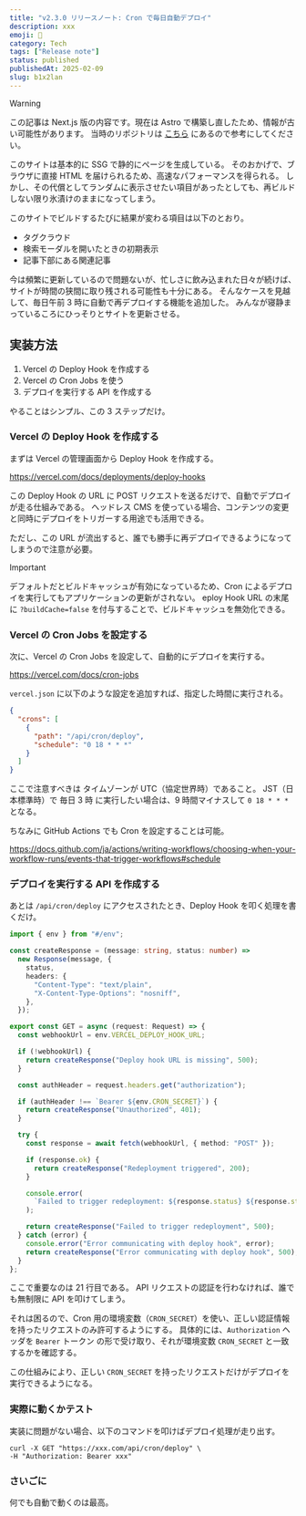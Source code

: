 ```yaml
---
title: "v2.3.0 リリースノート: Cron で毎日自動デプロイ"
description: xxx
emoji: 🚀
category: Tech
tags: ["Release note"]
status: published
publishedAt: 2025-02-09
slug: b1x2lan
---
```


> [!WARNING]
> この記事は Next.js 版の内容です。現在は Astro で構築し直したため、情報が古い可能性があります。
> 当時のリポジトリは [こちら](https://github.com/kkhys/me.v2) にあるので参考にしてください。

このサイトは基本的に SSG で静的にページを生成している。
そのおかげで、ブラウザに直接 HTML を届けられるため、高速なパフォーマンスを得られる。
しかし、その代償としてランダムに表示させたい項目があったとしても、再ビルドしない限り氷漬けのままになってしまう。

このサイトでビルドするたびに結果が変わる項目は以下のとおり。

- タグクラウド
- 検索モーダルを開いたときの初期表示
- 記事下部にある関連記事

今は頻繁に更新しているので問題ないが、忙しさに飲み込まれた日々が続けば、サイトが時間の狭間に取り残される可能性も十分にある。
そんなケースを見越して、毎日午前 3 時に自動で再デプロイする機能を追加した。
みんなが寝静まっているころにひっそりとサイトを更新させる。

## 実装方法

1. Vercel の Deploy Hook を作成する
2. Vercel の Cron Jobs を使う
3. デプロイを実行する API を作成する

やることはシンプル、この 3 ステップだけ。

### Vercel の Deploy Hook を作成する

まずは Vercel の管理画面から Deploy Hook を作成する。

https://vercel.com/docs/deployments/deploy-hooks

この Deploy Hook の URL に POST リクエストを送るだけで、自動でデプロイが走る仕組みである。
ヘッドレス CMS を使っている場合、コンテンツの変更と同時にデプロイをトリガーする用途でも活用できる。

ただし、この URL が流出すると、誰でも勝手に再デプロイできるようになってしまうので注意が必要。

> [!IMPORTANT]
> デフォルトだとビルドキャッシュが有効になっているため、Cron によるデプロイを実行してもアプリケーションの更新がされない。
> eploy Hook URL の末尾に `?buildCache=false` を付与することで、ビルドキャッシュを無効化できる。

### Vercel の Cron Jobs を設定する

次に、Vercel の Cron Jobs を設定して、自動的にデプロイを実行する。

https://vercel.com/docs/cron-jobs

`vercel.json` に以下のような設定を追加すれば、指定した時間に実行される。

```json title="vercel.json"
{
  "crons": [
    {
      "path": "/api/cron/deploy",
      "schedule": "0 18 * * *"
    }
  ]
}
```

ここで注意すべきは タイムゾーンが UTC（協定世界時）であること。
JST（日本標準時）で 毎日 3 時 に実行したい場合は、9 時間マイナスして `0 18 * * *` となる。

ちなみに GitHub Actions でも Cron を設定することは可能。

https://docs.github.com/ja/actions/writing-workflows/choosing-when-your-workflow-runs/events-that-trigger-workflows#schedule

### デプロイを実行する API を作成する

あとは `/api/cron/deploy` にアクセスされたとき、Deploy Hook を叩く処理を書くだけ。

```ts title="apps/web/src/app/api/cron/deploy/route.ts" showLineNumbers
import { env } from "#/env";

const createResponse = (message: string, status: number) =>
  new Response(message, {
    status,
    headers: {
      "Content-Type": "text/plain",
      "X-Content-Type-Options": "nosniff",
    },
  });

export const GET = async (request: Request) => {
  const webhookUrl = env.VERCEL_DEPLOY_HOOK_URL;

  if (!webhookUrl) {
    return createResponse("Deploy hook URL is missing", 500);
  }

  const authHeader = request.headers.get("authorization");

  if (authHeader !== `Bearer ${env.CRON_SECRET}`) {
    return createResponse("Unauthorized", 401);
  }

  try {
    const response = await fetch(webhookUrl, { method: "POST" });

    if (response.ok) {
      return createResponse("Redeployment triggered", 200);
    }

    console.error(
      `Failed to trigger redeployment: ${response.status} ${response.statusText}`,
    );

    return createResponse("Failed to trigger redeployment", 500);
  } catch (error) {
    console.error("Error communicating with deploy hook", error);
    return createResponse("Error communicating with deploy hook", 500);
  }
};
```

ここで重要なのは 21 行目である。
API リクエストの認証を行わなければ、誰でも無制限に API を叩けてしまう。

それは困るので、Cron 用の環境変数（`CRON_SECRET`）を使い、正しい認証情報を持ったリクエストのみ許可するようにする。
具体的には、`Authorization` ヘッダを `Bearer` トークン の形で受け取り、それが環境変数 `CRON_SECRET` と一致するかを確認する。

この仕組みにより、正しい `CRON_SECRET` を持ったリクエストだけがデプロイを実行できるようになる。

### 実際に動くかテスト

実装に問題がない場合、以下のコマンドを叩けばデプロイ処理が走り出す。

```shell
curl -X GET "https://xxx.com/api/cron/deploy" \
-H "Authorization: Bearer xxx"
```

### さいごに

何でも自動で動くのは最高。
